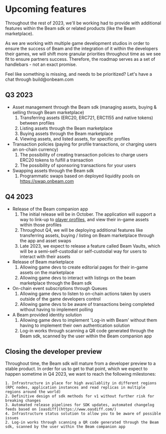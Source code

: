 
# Upcoming features

Throughout the rest of 2023, we'll be working had to provide with additional features within the Beam sdk or related products (like the Beam marketplace).

As we are working with multiple game development studios in order to ensure the success of Beam and the integration of it within the developers their games, we will shift more granular priorities throughout time as we see fit to ensure partners success. Therefore, the roadmap serves as a set of handlebars - not an exact promise.

<Callout emoji="🛠️">
Feel like something is missing, and needs to be prioritized? Let's have a chat through build@onbeam.com
</Callout>

## Q3 2023

* Asset management through the Beam sdk (managing assets, buying & selling through Beam marketplace)
    1. Transferring assets (ERC20, ERC721, ERC1155 and native tokens) between profiles
    2. Listing assets through the Beam marketplace
    3. Buying assets through the Beam marketplace
    4. Viewing assets, and listed assets, for specific profiles 
* Transaction policies (paying for profile transactions, or charging users an on-chain currency)
    1. The possibility of creating transaction policies to charge users ERC20 tokens to fulfill a transaction
    2. The possibility of sponsoring transactions for your users
* Swapping assets through the Beam sdk
    1. Programmatic swaps based on deployed liquidity pools on https://swap.onbeam.com

## Q4 2023

* Release of the Beam companion app
    1. The initial release will be in October. The application will support a way to link-up to [player profiles](/service/profiles/users-and-profiles), and view their in-game assets within those profiles
    2. Throughout Q4, we will be deploying additional features like transferring assets, buying / listing on Beam marketplace through the app and asset swaps
    3. Late 2023, we expect to release a feature called Beam Vaults, which will be a semi-self-custodial or self-custodial way for users to interact with their assets
* Release of Beam marketplace
    1. Allowing game devs to create editorial pages for their in-game assets on the marketplace
    2. Allowing game devs to interact with listings on the beam marketplace through the Beam sdk
* On-chain event subscriptions through Queues
    1. Allowing game devs to listen to on-chain actions taken by users outside of the game developers control
    2. Allowing game devs to be aware of transactions being completed without having to implement polling
* A Beam provided identity solution
    1. Allowing game devs to implement 'Log-in with Beam' without them having to implement their own authentication solution
    2. Log-in works through scanning a QR code generated through the Beam sdk, scanned by the user within the Beam companion app


## Closing the developer preview

Throughout time, the Beam sdk will mature from a developer preview to a stable product. In order for us to get to that point, which we expect to happen sometime in Q4 2023, we want to reach the following milestones:

    1. Infrastructure in place for high availablity in different regions (RPC nodes, application instances and read replicas in multiple regions around the world)
    2. Definitive design of sdk methods for v1 without further risk for breaking changes
    3. Automated release pipelines for SDK updates, automated changelog feeds based on [oasdiff](https://www.oasdiff.com/)
    4. Infrastructure status solution to allow you to be aware of possible issues
    2. Log-in works through scanning a QR code generated through the Beam sdk, scanned by the user within the Beam companion app
